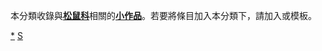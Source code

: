 {{Catnav|頁面分類|自然科学|……|动物|脊索動物門|脊椎動物亞門|哺乳類|啮齿目|松鼠科}}
{{hiddencat}}
本分類收錄與'''[[松鼠科|松鼠科]]'''相關的'''[[Wikipedia:小作品|小作品]]'''。若要將條目加入本分類下，請加入'''{{tl|Sciuridae-stub}}'''或'''{{tl|松鼠科小作品}}'''模板。

[[Category:松鼠科|*]]
[[Category:啮齿目小作品|S]]